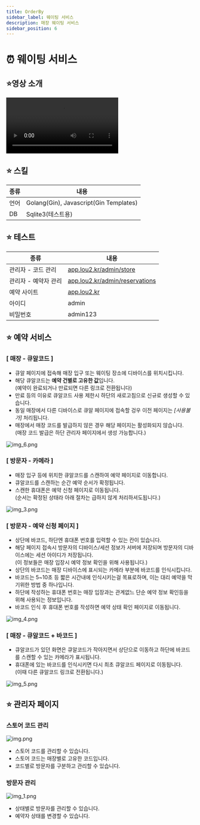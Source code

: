 ```yaml
---
title: OrderBy
sidebar_label: 웨이팅 서비스
description: 매장 웨이팅 서비스
sidebar_position: 6
---
```



# ⏰ 웨이팅 서비스

## ⭐️영상 소개

<Video src="https://www.youtube.com/embed/-dUREkoUEiM" title="웨이팅 서비스"></Video>

## ⭐️ 스킬

| 종류 | 내용                                     |
| --- |----------------------------------------|
| 언어 | Golang(Gin), Javascript(Gin Templates) |
| DB  | Sqlite3(테스트용)                          |

## ⭐️ 테스트

| 종류           | 내용                                                                        |
|--------------|---------------------------------------------------------------------------|
| 관리자 - 코드 관리  | [app.lou2.kr/admin/store](https://app.lou2.kr/admin/store/)               |
| 관리자 - 예약자 관리 | [app.lou2.kr/admin/reservations](https://app.lou2.kr/admin/reservations/) |
| 예약 사이트       | [app.lou2.kr](https://app.lou2.kr)                                        |
| 아이디          | admin                                                                     |
| 비밀번호         | admin123                                                                  |

## ⭐️ 예약 서비스

<Layout>
<div>

### [ 매장 - 큐알코드 ]
- 큐알 페이지에 접속해 매장 입구 또는 웨이팅 장소에 디바이스를 위치시킵니다.
- 해당 큐알코드는 **예약 건별로 고유한 값**입니다. <br /> (예약이 완료되거나 만료되면 다른 링크로 전환됩니다)
- 만료 등의 이유로 큐알코드 사용 제한시 하단의 새로고침으로 신규로 생성할 수 있습니다.
- 동일 매장에서 다른 디바이스로 큐알 페이지에 접속할 겅우 이전 페이지는 *[사용불가]* 처리됩니다.
- 매장에서 매장 코드를 발급하지 않은 경우 해당 페이지는 활성화되지 않습니다. <br /> (매장 코드 발급은 하단 관리자 페이지에서 생성 가능합니다.)

</div>
<div>

![img_6.png](img/img_6.png)

</div>
</Layout>
<Layout>
<div>

### [ 방문자 - 카메라 ]
- 매장 입구 등에 위치한 큐알코드를 스캔하여 예약 페이지로 이동합니다.
- 큐알코드를 스캔하는 순간 예약 순서가 확정됩니다.
- 스캔한 휴대폰은 예약 신청 페이지로 이동됩니다. <br /> (순서는 확정된 상태라 아래 절차는 급하지 않게 처리하셔도됩니다.)

</div>
<div>

![img_3.png](img/img_3.png)

</div>
</Layout>
<Layout>
<div>

### [ 방문자 - 예약 신청 페이지 ]
- 상단에 바코드, 하단엔 휴대폰 번호를 입력할 수 있는 칸이 있습니다.
- 해당 페이지 접속시 방문자의 디바이스/세션 정보가 서버에 저장되며 방문자의 디바이스에는 세션 아이디가 저장됩니다. <br /> (이 정보들은 매장 입장시 예약 정보 확인을 위해 사용됩니다.)
- 상단의 바코드는 매장 디바이스에 표시되는 카메라 부분에 바코드를 인식시킵니다.
- 바코드는 5~10초 등 짧은 시간내에 인식시키는걸 목표로하며, 이는 대리 예약을 막기위한 방법 중 하나입니다.
- 하단에 작성하는 휴대폰 번호는 매장 입장과는 관계없느 단순 예약 정보 확인등을 위해 사용되는 정보입니다.
- 바코드 인식 후 휴대폰 번호를 작성하면 예약 상태 확인 페이지로 이동됩니다.

</div>
<div>

![img_4.png](img/img_4.png)

</div>
</Layout>
<Layout>
<div>

### [ 매장 - 큐알코드 + 바코드 ]
- 큐알코드가 있던 화면은 큐알코드가 작아지면서 상단으로 이동하고 하단에 바코드를 스캔할 수 있는 카메라가 표시됩니다.
- 휴대폰에 있는 바코드를 인식시키면 다시 최초 큐알코드 페이지로 이동됩니다. <br />(이때 다른 큐알코드 링크로 전환됩니다.)

</div>
<div>

![img_5.png](img/img_5.png)

</div>
</Layout>


## ⭐️ 관리자 페이지

### 스토어 코드 관리

![img.png](img/img.png)

- 스토어 코드를 관리할 수 있습니다.
- 스토어 코드는 매장별로 고유한 코드입니다.
- 코드별로 방문자를 구분하고 관리할 수 있습니다.

### 방문자 관리

![img_1.png](img/img_1.png)

- 상태별로 방문자를 관리할 수 있습니다.
- 예약자 상태를 변경할 수 있습니다.